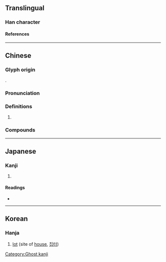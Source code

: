 {{character info}}
==Translingual==

===Han character===
{{Han char|rn=32|rad=土|as=05|sn=8|four=23104|canj=OPG|ids=⿱代土}}

====References====
{{Han ref|kx=0227.271|dj=0463.150|hdz=10433.010|uh=5788}}

----

==Chinese==
{{zh-forms}}

===Glyph origin===
{{Han compound|代|土|ls=psc|c1=p|c2=s|t2=earth; dust}}.

===Pronunciation===
{{zh-pron
|m=dài
|c=doi6
|cat=
}}

===Definitions===
{{zh-hanzi}}

# {{n-g|Only used in place names.}}

===Compounds===
{{zh-der|小荊垈|牛家垈|垈灣|封家垈|夏家垈}}

----

==Japanese==

===Kanji===
{{ja-kanji|grade=|rs=土05}}

# {{rfdef|ja|sort=土05}}

====Readings====
* {{ja-readings|on=[[たい]] (tai)|kun=[[ぬた]] (nuta), [[ぬま]] (numa)}}

----

==Korean==

===Hanja===
{{ko-hanja|hangeul=대|rv=dae|mr=tae}}

# [[lot]] (site of [[house]], [[집터]])

[[Category:Ghost kanji]]